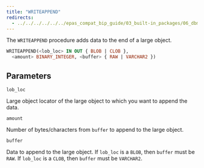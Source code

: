 ```yaml
---
title: "WRITEAPPEND"
redirects:
  - ../../../../../../epas_compat_bip_guide/03_built-in_packages/06_dbms_lob/14_writeappend #generated for docs/epas/reorg-role-use-case-mode
---
```


The `WRITEAPPEND` procedure adds data to the end of a large object.

```sql
WRITEAPPEND(<lob_loc> IN OUT { BLOB | CLOB },
  <amount> BINARY_INTEGER, <buffer> { RAW | VARCHAR2 })
```

## Parameters

`lob_loc`

 Large object locator of the large object to which you want to append the data.

`amount`

 Number of bytes/characters from `buffer` to append to the large object.

`buffer`

 Data to append to the large object. If `lob_loc` is a `BLOB`, then `buffer` must be `RAW`. If `lob_loc` is a `CLOB`, then `buffer` must be `VARCHAR2`.
